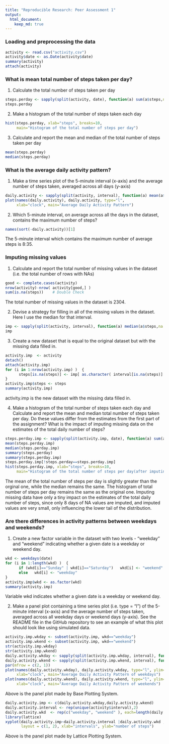 ```yaml
---
title: "Reproducible Research: Peer Assessment 1"
output: 
  html_document:
    keep_md: true
---
```

      
### Loading and preprocessing the data 
```r
activity <- read.csv("activity.csv")
activity$date <- as.Date(activity$date)
summary(activity)
attach(activity)
```



### What is mean total number of steps taken per day? 


1. Calculate the total number of steps taken per day
```r
steps.perday <- sapply(split(activity, date), function(a) sum(a$steps,na.rm=T) )
steps.perday
```

2. Make a histogram of the total number of steps taken each day
```r
hist(steps.perday, xlab="steps", breaks=10,
     main="Histogram of the total number of steps per day")
```

3. Calculate and report the mean and median of the total number of steps taken per day
```r
mean(steps.perday)
median(steps.perday)
```



### What is the average daily activity pattern?

1. Make a time series plot of the 5-minute interval (x-axis) and the average number of steps taken, averaged across all days (y-axis)
```r
daily.activity <- sapply(split(activity, interval), function(a) mean(a$steps,na.rm=T) )
plot(names(daily.activity), daily.activity, type="l", 
     xlab="clock", main="Average Daily Activity Pattern")
```

2. Which 5-minute interval, on average across all the days in the dataset, contains the maximum number of steps?
```r
names(sort(-daily.activity))[1]
```
The 5-minute interval which contains the maximum number of average steps is 8:35.



### Imputing missing values

1. Calculate and report the total number of missing values in the dataset (i.e. the total number of rows with NAs)
```r
good <- complete.cases(activity)
nrow(activity)-nrow( activity[good,] )
sum(is.na(steps))    # Double Check
```
The total number of missing values in the dataset is 2304.

2. Devise a strategy for filling in all of the missing values in the dataset. Here I use the median for that interval.
```r
imp <- sapply(split(activity, interval), function(a) median(a$steps,na.rm=T) )
imp
```

3. Create a new dataset that is equal to the original dataset but with the missing data filled in.
```r
activity.imp  <- activity
detach()
attach(activity.imp)
for (i in 1:nrow(activity.imp) )  {
      steps[is.na(steps)] <- imp[ as.character( interval[is.na(steps)] ) ]
}
activity.imp$steps <- steps
summary(activity.imp)
```
activity.imp is the new dataset with the missing data filled in.


4. Make a histogram of the total number of steps taken each day and Calculate and report the mean and median total number of steps taken per day. Do these values differ from the estimates from the first part of the assignment? What is the impact of imputing missing data on the estimates of the total daily number of steps?
```r
steps.perday.imp <- sapply(split(activity.imp, date), function(a) sum(a$steps,na.rm=T) )
mean(steps.perday.imp)
median(steps.perday.imp)
summary(steps.perday)
summary(steps.perday.imp)
steps.perday.imp[!steps.perday==steps.perday.imp]
hist(steps.perday.imp, xlab="steps", breaks=10,
     main="Histogram of the total number of steps per day(after imputing NAs)" )
```     

The mean of the total number of steps per day is slightly greater than the orginal one, while the median remains the same. The histogram of total number of steps per day remains the same as the original one. Imputing missing data have only a tiny impact on the estimates of the total daily number of steps, since only 8 days of NA values are imputed, and imputed values are very small, only influencing the lower tail of the distribution.



### Are there differences in activity patterns between weekdays and weekends?

1. Create a new factor variable in the dataset with two levels - "weekday" and "weekend" indicating whether a given date is a weekday or weekend day.
```r
wkd <- weekdays(date)
for (i in 1:length(wkd) )  {
      if (wkd[i]=="Sunday" | wkd[i]=="Saturday")   wkd[i] <- "weekend"
      else   wkd[i] <- "weekday"
}
activity.imp$wkd <- as.factor(wkd)
summary(activity.imp)
```
Variable wkd indicates whether a given date is a weekday or weekend day.


2. Make a panel plot containing a time series plot (i.e. type = "l") of the 5-minute interval (x-axis) and the average number of steps taken, averaged across all weekday days or weekend days (y-axis). See the README file in the GitHub repository to see an example of what this plot should look like using simulated data.
```r
activity.imp.wkday <- subset(activity.imp, wkd=="weekday")
activity.imp.wkend <- subset(activity.imp, wkd=="weekend")
str(activity.imp.wkday)
str(activity.imp.wkend)
daily.activity.wkday <- sapply(split(activity.imp.wkday, interval), function(a) mean(a$steps) )
daily.activity.wkend <- sapply(split(activity.imp.wkend, interval), function(a) mean(a$steps) )
par(mfrow = c(2, 1))
plot(names(daily.activity.wkday), daily.activity.wkday, type="l", ylim=c(0,200),
     xlab="clock", main="Average Daily Activity Pattern of weekdays")
plot(names(daily.activity.wkend), daily.activity.wkend, type="l", ylim=c(0,200),
     xlab="clock", main="Average Daily Activity Pattern of weekends")     
```

Above is the panel plot made by Base Plotting System.


```r
daily.activity.imp <- c(daily.activity.wkday,daily.activity.wkend)
daily.activity.interval <- rep(unique(activity$interval),2)
daily.activity.wkd  <- rep(c("weekday", "weekend" ), each=length(daily.activity.wkday))
library(lattice)
xyplot(daily.activity.imp~daily.activity.interval |daily.activity.wkd , type="l", 
       layout = c(1, 2), xlab="intervals", ylab="number of steps")
```

Above is the panel plot made by Lattice Plotting System.


